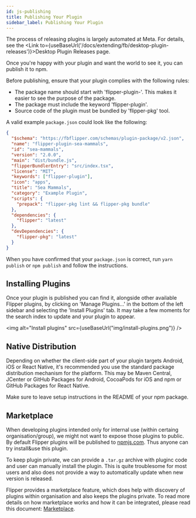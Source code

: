 ```yaml
---
id: js-publishing
title: Publishing Your Plugin
sidebar_label: Publishing Your Plugin
---
```


<FbInternalOnly>

The process of releasing plugins is largely automated at Meta. For details, see the <Link to={useBaseUrl('/docs/extending/fb/desktop-plugin-releases')}>Desktop Plugin Releases</Link> page.

</FbInternalOnly>

<OssOnly>

Once you're happy with your plugin and want the world to see it, you can publish it to npm.

Before publishing, ensure that your plugin complies with the following rules:

* The package name should start with 'flipper-plugin-'. This makes it easier to see the purpose of the package.
* The package must include the keyword 'flipper-plugin'.
* Source code of the plugin must be bundled by 'flipper-pkg' tool.

A valid example `package.json` could look like the following:

```json
{
  "$schema": "https://fbflipper.com/schemas/plugin-package/v2.json",
  "name": "flipper-plugin-sea-mammals",
  "id": "sea-mammals",
  "version": "2.0.0",
  "main": "dist/bundle.js",
  "flipperBundlerEntry": "src/index.tsx",
  "license": "MIT",
  "keywords": ["flipper-plugin"],
  "icon": "apps",
  "title": "Sea Mammals",
  "category": "Example Plugin",
  "scripts": {
    "prepack": "flipper-pkg lint && flipper-pkg bundle"
  },
  "dependencies": {
    "flipper": "latest"
  },
  "devDependencies": {
    "flipper-pkg": "latest"
  }
}
```

When you have confirmed that your `package.json` is correct, run `yarn publish` or `npm publish` and follow the instructions.

## Installing Plugins

Once your plugin is published you can find it, alongside other available Flipper plugins, by clicking on 'Manage Plugins...' in the bottom of the left sidebar and selecting the 'Install Plugins' tab.
It may take a few moments for the search index to update and your plugin to appear.

<img alt="Install plugins" src={useBaseUrl("img/install-plugins.png")} />

## Native Distribution

Depending on whether the client-side part of your plugin targets Android, iOS or React Native, it's recommended you use the standard package distribution mechanism for the platform.
This may be Maven Central, JCenter or GitHub Packages for Android, CocoaPods for iOS and npm or GitHub Packages for React Native.

Make sure to leave setup instructions in the README of your npm package.

## Marketplace

When developing plugins intended only for internal use (within certaing organisation/group), we might not want to expose those plugins to public.
By default Flipper plugins will be published to [npmjs.com](https://www.npmjs.com). Thus anyone can try install&use this plugin.

To keep plugin private, we can provide a `.tar.gz` archive with pluginc code and user can manually install the plugin.
This is quite troublesome for most users and also does not provide a way to automatically update when new version is released.

Flipper provides a marketplace feature, which does help with discovery of plugins within organisation and also keeps the plugins private.
To read more details on how marketplace works and how it can be integrated, please read this document: [Marketplace](./marketplace.mdx).

</OssOnly>
